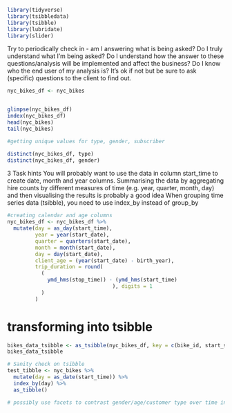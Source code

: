 ```r
library(tidyverse)
library(tsibbledata)
library(tsibble)
library(lubridate)
library(slider)
```
Try to periodically check in - am I answering what is being asked? Do I truly understand what I’m being asked? Do I understand how the answer to these questions/analysis will be implemented and affect the business? Do I know who the end user of my analysis is? It’s ok if not but be sure to ask (specific) questions to the client to find out.



```r
nyc_bikes_df <- nyc_bikes


glimpse(nyc_bikes_df)
index(nyc_bikes_df)
head(nyc_bikes)
tail(nyc_bikes)

#getting unique values for type, gender, subscriber

```
```r

distinct(nyc_bikes_df, type)
distinct(nyc_bikes_df, gender)
```


3 Task hints
You will probably want to use the data in column start_time to create date, month and year columns.
Summarising the data by aggregating hire counts by different measures of time (e.g. year, quarter, month, day) and then visualising the results is probably a good idea
When grouping time series data (tsibble), you need to use index_by instead of group_by

```r
#creating calendar and age columns
nyc_bikes_df <- nyc_bikes_df %>% 
  mutate(day = as_day(start_time),
         year = year(start_date),
         quarter = quarters(start_date),
         month = month(start_date),
         day = day(start_date),
         client_age = (year(start_date) - birth_year),
         trip_duration = round(
           (
             ymd_hms(stop_time)) - (ymd_hms(start_time)
                                  ), digits = 1
           )
         ) 

```

# transforming into tsibble

```r
bikes_data_tsibble <- as_tsibble(nyc_bikes_df, key = c(bike_id, start_station, end_station, gender, client_age, year, quarter, month, day, trip_duration), index = start_time)
bikes_data_tsibble
```

```r
# Sanity check on tsibble
test_tibble <- nyc_bikes %>% 
  mutate(day = as_date(start_time)) %>% 
  index_by(day) %>% 
  as_tibble()
```

```r
# possibly use facets to contrast gender/age/customer type over time in this limited data set-- may possibly incorporate larger datasets from client site but this is out of scope for now!


```

